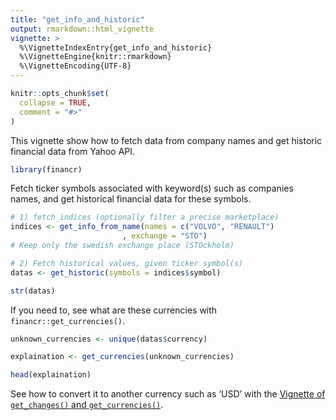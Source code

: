 ```yaml
---
title: "get_info_and_historic"
output: rmarkdown::html_vignette
vignette: >
  %\VignetteIndexEntry{get_info_and_historic}
  %\VignetteEngine{knitr::rmarkdown}
  %\VignetteEncoding{UTF-8}
---
```


```r
knitr::opts_chunk$set(
  collapse = TRUE,
  comment = "#>"
)
```

This vignette show how to fetch data from company names and get historic financial data from Yahoo API.

```r
library(financr)
```

Fetch ticker symbols associated with keyword(s) such as companies names, and get historical financial data for these symbols. 

```r
# 1) fetch_indices (optionally filter a precise marketplace)
indices <- get_info_from_name(names = c("VOLVO", "RENAULT")
                         , exchange = "STO")
# Keep only the swedish exchange place (STOckholm)

# 2) Fetch historical values, given ticker symbol(s)
datas <- get_historic(symbols = indices$symbol)

str(datas)
```

If you need to, see what are these currencies with `financr::get_currencies()`.
 
```r

unknown_currencies <- unique(datas$currency)

explaination <- get_currencies(unknown_currencies)

head(explaination)

```

See how to convert it to another currency such as 'USD' with the [Vignette of `get_changes()` and `get_currencies()`](https://clement-lvd.github.io/financr/articles/Get_changes.html). 

